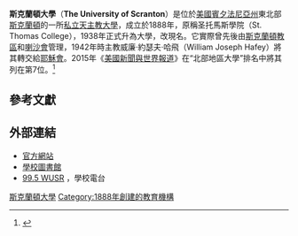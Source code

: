 {{Infobox University
 | name           = University of Scranton
 | image_name     = Scranton, Pennsylvania.jpg
 | latin_name     = Universitas Scrantonensis
 | motto          = {{lang-la|Religio Mores Cultura}}（Religion Morals Culture）
 | established    = 1888
 | type            = [[私立大學|私立大學]]
 | affiliation     = [[羅馬天主教|羅馬天主教]][[耶穌會|耶穌會]]
 | endowment      = US $1.624億<ref name=nacubo>{{cite web |url=http://www.nacubo.org/Documents/EndowmentFiles/2014_Endowment_Market_Values_Revised.pdf |title=NCSE Public Tables Endowment Market Values |format=PDF |date= |accessdate=2015-02-13 |deadurl=yes |archiveurl=https://web.archive.org/web/20170223091003/http://www.nacubo.org/Documents/EndowmentFiles/2014_Endowment_Market_Values_Revised.pdf |archivedate=2017年2月23日 |df= }}</ref>
 | president      = Rev. Kevin P. Quinn, [[耶穌會|S.J.]]
 | faculty        = 287 
 | students       = 6,034
 | undergrad      = 4,069
 | postgrad       = 1,965
 | city           = [[斯克蘭頓_(賓夕法尼亞州)|斯克蘭頓]]
 | state          = [[賓夕法尼亞州|賓夕法尼亞州]]
 | country        = [[美國|美國]]
 | campus         = 都市，{{convert|58|acre|ha|1}}
 | former_names   = St. Thomas College (1888–1938)
 | colors         = 紫色和白色 {{colorbox|#2A155D}} {{colorbox|white}}
 | athletics      = [[NCAA|NCAA]] Division III - [[Landmark_Conference|LC]]
 | nickname       = Royals / Lady Royals
 | mascot         = Iggy the Royal Wolf
 | affiliations   = [[Association_of_Jesuit_Colleges_and_Universities|AJCU]] [[Association_of_Catholic_Colleges_and_Universities|ACCU]]<br>[[National_Association_of_Independent_Colleges_and_Universities|NAICU]] [[Council_of_Independent_Colleges|CIC]]
 | website        = [http://www.scranton.edu/ www.scranton.edu] 
 | logo           =[[File:University_of_Scranton_logo.png|200px]]
}}

'''斯克蘭頓大學'''（'''The University of Scranton'''）是位於[[美國|美國]][[賓夕法尼亞州|賓夕法尼亞州]]東北部[[斯克蘭頓_(賓夕法尼亞州)|斯克蘭頓]]的一所[[私立大學|私立]][[天主教大學|天主教大學]]，成立於1888年，原稱圣托馬斯學院（St. Thomas College），1938年正式升為大學，改現名。它實際曾先後由[[天主教斯克蘭頓教區|斯克蘭頓教區]]和[[喇沙會|喇沙會]]管理，1942年時主教威廉·約瑟夫·哈飛（William Joseph Hafey）將其轉交給[[耶穌會|耶穌會]]。2015年《[[美國新聞與世界報道|美國新聞與世界報道]]》在“北部地區大學”排名中將其列在第7位。<ref name=Usnews>{{cite web|title=The University of Scranton|url=http://colleges.usnews.rankingsandreviews.com/best-colleges/university-of-scranton-3384|publisher=U.S. News and World Report|accessdate=2015-03-08|archive-date=2016-10-05|archive-url=https://web.archive.org/web/20161005171344/http://colleges.usnews.rankingsandreviews.com/best-colleges/university-of-scranton-3384|dead-url=no}}</ref>

==參考文獻==
{{Reflist}}

==外部連結==
*[http://www.scranton.edu/ 官方網站] {{Wayback|url=http://www.scranton.edu/ |date=20210323054551 }}
*[http://www.scranton.edu/library/ 學校圖書館]
*[http://www.wusrfm.com/ 99.5 WUSR] {{Wayback|url=http://www.wusrfm.com/ |date=20131011030145 }}，學校電台

{{耶稣会学院和大学联合会}}
{{coord|41.406|-75.657|region:US-PA_type:edu|display=title}}

{{DEFAULTSORT:Scranton, University Of, The}}
[[Category:斯克蘭頓大學|]]
[[Category:1888年創建的教育機構|Category:1888年創建的教育機構]]